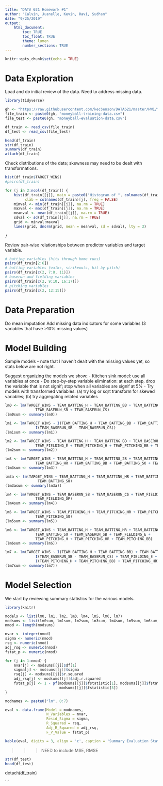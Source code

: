 ```yaml
---
title: "DATA 621 Homework #1"
author: "Calvin, Juanelle, Kevin, Ravi, Sudhan"
date: "9/25/2019"
output: 
    html_document:
        toc: TRUE
        toc_float: TRUE
        theme: lumen
        number_sections: TRUE
---
```


```r
knitr::opts_chunk$set(echo = TRUE)
```

# Data Exploration

Load and do initial review of the data.  Need to address missing data.

```r
library(tidyverse)

gh <- "https://raw.githubusercontent.com/kecbenson/DATA621/master/HW1/"
file_train <- paste0(gh, "moneyball-training-data.csv")
file_test <- paste0(gh, "moneyball-evaluation-data.csv")

df_train <- read_csv(file_train)
df_test <- read_csv(file_test)

head(df_train)
str(df_train)
summary(df_train)
attach(df_train)
```

Check distributions of the data; skewness may need to be dealt with transformations. 

```r
hist(df_train$TARGET_WINS)
#pairs(df_train)

for (j in 2:ncol(df_train)) {
    hist(df_train[[j]], main = paste0("Histogram of ", colnames(df_train)[j]),
         xlab = colnames(df_train)[j], freq = FALSE)
    minval <- min(df_train[[j]], na.rm = TRUE)
    maxval <- max(df_train[[j]], na.rm = TRUE)
    meanval <- mean(df_train[[j]], na.rm = TRUE)
    sdval <- sd(df_train[[j]], na.rm = TRUE)
    grid <- minval:maxval
    lines(grid, dnorm(grid, mean = meanval, sd = sdval), lty = 3)
    
}
```

Review pair-wise relationships between predictor variables and target variable.

```r
# batting variables (hits through home runs)
pairs(df_train[2:6])
# batting variables (walks, strikeouts, hit by pitch)
pairs(df_train[c(2, 7:8, 11)])
# baserun and fielding variables
pairs(df_train[c(2, 9:10, 16:17)])
# pitching variables
pairs(df_train[c(2, 12:15)])
```


# Data Preparation

Do mean imputation
Add missing data indicators for some variables (3 variables that have >10% missing values)

# Model Building

Sample models - note that I haven't dealt with the missing values yet, so stats below are not right.

Suggest organizing the models we show:
- Kitchen sink model: use all variables at once
- Do step-by-step variable elimination: at each step, drop the variable that is not signif; stop when all variables are signif at 5%
- Try models with transformed variables: (a) try log or sqrt transform for skewed variables; (b) try aggregating related variables

```r

lm0 <- lm(TARGET_WINS ~ TEAM_BATTING_H + TEAM_BATTING_BB + TEAM_BATTING_HBP + 
              TEAM_BASERUN_SB + TEAM_BASERUN_CS)
(lm0sum <- summary(lm0))

lm1 <- lm(TARGET_WINS ~ I(TEAM_BATTING_H + TEAM_BATTING_BB + TEAM_BATTING_HBP) + 
              I(TEAM_BASERUN_SB - TEAM_BASERUN_CS))
(lm1sum <- summary(lm1))

lm2 <- lm(TARGET_WINS ~ TEAM_BATTING_H + TEAM_BATTING_BB + TEAM_BASERUN_SB + 
              TEAM_FIELDING_E + TEAM_PITCHING_H + TEAM_PITCHING_BB + TEAM_PITCHING_SO)
(lm2sum <- summary(lm2))

lm3 <- lm(TARGET_WINS ~ TEAM_BATTING_H + TEAM_BATTING_2B + TEAM_BATTING_3B +
              TEAM_BATTING_HR + TEAM_BATTING_BB + TEAM_BATTING_SO + TEAM_BATTING_HBP)
(lm3sum <- summary(lm3))

lm3a <- lm(TARGET_WINS ~ TEAM_BATTING_H + TEAM_BATTING_HR + TEAM_BATTING_BB + 
               TEAM_BATTING_SO)
(lm3asum <- summary(lm3a))

lm4 <- lm(TARGET_WINS ~ TEAM_BASERUN_SB + TEAM_BASERUN_CS + TEAM_FIELDING_E +
              TEAM_FIELDING_DP)
(lm4sum <- summary(lm4))

lm5 <- lm(TARGET_WINS ~ TEAM_PITCHING_H + TEAM_PITCHING_HR + TEAM_PITCHING_BB +
              TEAM_PITCHING_SO)
(lm5sum <- summary(lm5))

lm6 <- lm(TARGET_WINS ~ TEAM_BATTING_H + TEAM_BATTING_HR + TEAM_BATTING_BB + 
              TEAM_BATTING_SO + TEAM_BASERUN_SB + TEAM_FIELDING_E + 
              TEAM_PITCHING_H + TEAM_PITCHING_HR + TEAM_PITCHING_BB)
(lm6sum <- summary(lm6))

lm7 <- lm(TARGET_WINS ~ I(TEAM_BATTING_H + TEAM_BATTING_BB) + TEAM_BATTING_HR + 
              I(TEAM_BASERUN_SB - TEAM_BASERUN_CS) + TEAM_FIELDING_E +
              I(TEAM_PITCHING_H + TEAM_PITCHING_BB) + TEAM_PITCHING_HR)
(lm7sum <- summary(lm7))

```


# Model Selection

We start by reviewing summary statistics for the various models.

```r
library(knitr)

models <- list(lm0, lm1, lm2, lm3, lm4, lm5, lm6, lm7)
modsums <- list(lm0sum, lm1sum, lm2sum, lm3sum, lm4sum, lm5sum, lm6sum, lm7sum)
nmod <- length(modsums)

nvar <- integer(nmod)
sigma <- numeric(nmod)
rsq <- numeric(nmod)
adj_rsq <- numeric(nmod)
fstat_p <- numeric(nmod)

for (j in 1:nmod) {
    nvar[j] <- modsums[[j]]$df[1]
    sigma[j] <- modsums[[j]]$sigma
    rsq[j] <- modsums[[j]]$r.squared
    adj_rsq[j] <- modsums[[j]]$adj.r.squared
    fstat_p[j] <- 1 - pf(modsums[[j]]$fstatistic[1], modsums[[j]]$fstatistic[2], 
                         modsums[[j]]$fstatistic[3])
}

modnames <- paste0("lm", 0:7)

eval <- data.frame(Model = modnames, 
                   N_Variables = nvar,
                   Resid_Sigma = sigma,
                   R_Squared = rsq,
                   Adj_R_Squared = adj_rsq,
                   F_P_Value = fstat_p)

kable(eval, digits = 3, align = 'c', caption = 'Summary Evaluation Statistics')
```

>>> NEED to include MSE, RMSE 

```r
str(df_test)
head(df_test)

```


    
detach(df_train)

```

